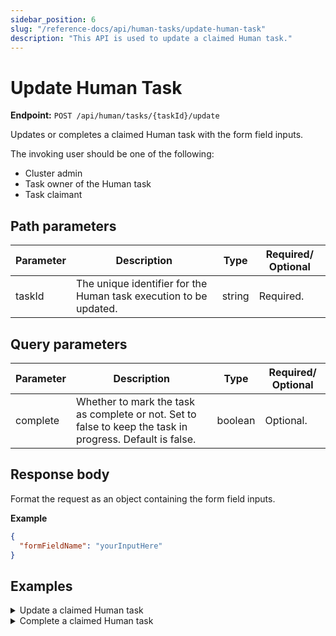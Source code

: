 ```yaml
---
sidebar_position: 6
slug: "/reference-docs/api/human-tasks/update-human-task"
description: "This API is used to update a claimed Human task."
---
```



# Update Human Task

**Endpoint:** `POST /api/human/tasks/{taskId}/update`

Updates or completes a claimed Human task with the form field inputs.

The invoking user should be one of the following:

- Cluster admin
- Task owner of the Human task
- Task claimant

## Path parameters

| Parameter | Description                                                       | Type   | Required/ Optional |
| --------- | ----------------------------------------------------------------- | ------ | ------------------ |
| taskId    | The unique identifier for the Human task execution to be updated. | string | Required.          |

## Query parameters

| Parameter | Description                                                                                               | Type    | Required/ Optional |
| --------- | --------------------------------------------------------------------------------------------------------- | ------- | ------------------ |
| complete  | Whether to mark the task as complete or not. Set to false to keep the task in progress. Default is false. | boolean | Optional.          |

## Response body

Format the request as an object containing the form field inputs.

**Example**

```json
{
  "formFieldName": "yourInputHere"
}
```

## Examples

<details>
<summary>Update a claimed Human task</summary>

**Request**

```shell
curl -X 'POST' \
  'https://<YOUR_CLUSTER>/api/human/tasks/869ed0ee-cf07-11ef-a89d-86a819bd92bf/update' \
  -H 'accept: */*' \
  -H 'X-Authorization: <TOKEN>' \
  -H 'Content-Type: application/json' \
  -d '{
  "policyType": "travel",
  "payout": true
}'
```

**Response**

Returns 200 OK, indicating that the Human task has been updated successfully.

</details>

<details>
<summary>Complete a claimed Human task</summary>

**Request**

```shell
curl -X 'POST' \
  'https://<YOUR_CLUSTER>/api/human/tasks/869ed0ee-cf07-11ef-a89d-86a819bd92bf/update?complete=true' \
  -H 'accept: */*' \
  -H 'X-Authorization: <TOKEN>' \
  -H 'Content-Type: application/json' \
  -d '{
  "policyType": "travel",
  "payout": true
}'
```

**Response**

Returns 200 OK, indicating that the Human task has been completed successfully.

</details>
